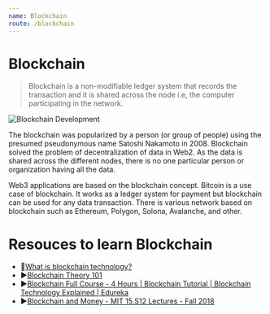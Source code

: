 ```yaml
---
name: Blockchain
route: /blockchain
---
```


# Blockchain

> Blockchain is a non-modifiable ledger system that records the transaction and it is shared across the node i.e, the computer participating in the network.

![Blockchain Development](https://img.freepik.com/free-vector/security-concept-illustration-people-holding-chain_53876-43028.jpg?t=st=1652793493~exp=1652794093~hmac=56d57921d4f37f94370ef406fb5327b90da8af413bf90286bf2553de7feeae1c&w=740)

The blockchain was popularized by a person (or group of people) using the presumed pseudonymous name Satoshi Nakamoto in 2008. Blockchain solved the problem of decentralization of data in Web2. As the data is shared across the different nodes, there is no one particular person or organization having all the data.

Web3 applications are based on the blockchain concept. Bitcoin is a use case of blockchain. It works as a ledger system for payment but blockchain can be used for any data transaction. There is various network based on blockchain such as Ethereum, Polygon, Solona, Avalanche, and other.

# Resouces to learn Blockchain

- 📄[What is blockchain technology?](https://www.ibm.com/in-en/topics/what-is-blockchain)
- ▶️[Blockchain Theory 101](https://www.udemy.com/course/blockchain-theory-101/)
- ▶️[Blockchain Full Course - 4 Hours | Blockchain Tutorial | Blockchain Technology Explained | Edureka](https://www.youtube.com/watch?v=QCvL-DWcojc&t=7471s)
- ▶️[Blockchain and Money - MIT 15.S12 Lectures - Fall 2018](https://www.youtube.com/playlist?list=PLUl4u3cNGP63UUkfL0onkxF6MYgVa04Fn)
